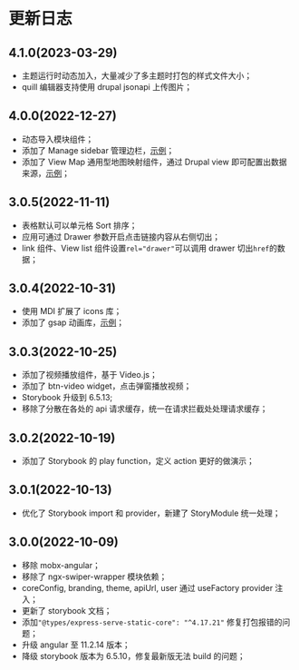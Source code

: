 
<Meta title="更新日志" id="changelog" />

# 更新日志

## 4.1.0(2023-03-29)

- 主题运行时动态加入，大量减少了多主题时打包的样式文件大小；
- quill 编辑器支持使用 drupal jsonapi 上传图片；

## 4.0.0(2022-12-27)

- 动态导入模块组件；
- 添加了 Manage sidebar 管理边栏，[示例](?path=/story/manage-sidebar--page)；
- 添加了 View Map 通用型地图映射组件，通过 Drupal view 即可配置出数据来源，[示例](?path=/story/viewmap--default)；

## 3.0.5(2022-11-11)

- 表格默认可以单元格 Sort 排序；
- 应用可通过 Drawer 参数开启点击链接内容从右侧切出；
- link 组件、View list 组件设置`rel="drawer"`可以调用 drawer 切出`href`的数据；

## 3.0.4(2022-10-31)

- 使用 MDI 扩展了 icons 库；
- 添加了 gsap 动画库，[示例](?path=/story/product-v2--page)；

## 3.0.3(2022-10-25)

- 添加了视频播放组件，基于 Video.js；
- 添加了 btn-video widget，点击弹窗播放视频；
- Storybook 升级到 6.5.13;
- 移除了分散在各处的 api 请求缓存，统一在请求拦截处处理请求缓存；

## 3.0.2(2022-10-19)

- 添加了 Storybook 的 play function，定义 action 更好的做演示；

## 3.0.1(2022-10-13)

- 优化了 Storybook import 和 provider，新建了 StoryModule 统一处理；

## 3.0.0(2022-10-09)

- 移除 mobx-angular；
- 移除了 ngx-swiper-wrapper 模块依赖；
- coreConfig, branding, theme, apiUrl, user 通过 useFactory provider 注入；
- 更新了 storybook 文档；
- 添加`"@types/express-serve-static-core": "^4.17.21"` 修复打包报错的问题；
- 升级 angular 至 11.2.14 版本；
- 降级 storybook 版本为 6.5.10，修复最新版无法 build 的问题；
